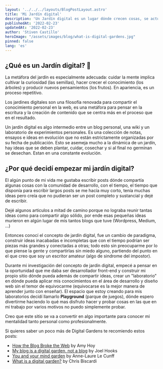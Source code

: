 ```yaml
---
layout: '../../../layouts/BlogPostLayout.astro'
title: 'Mi Jardín digital'
description: 'Un Jardín digital es un lugar dónde crecen cosas, se actualiza constantemente y se puede compartir con otros usuarios.'
publishedAt: '2022-02-23'
updatedAt: '2022-02-23'
author: 'Stiven Castillo'
heroImage: "/assets/images/blog/what-is-digital-gardens.jpg"
pinned: false
lang: 'es'
---
```

## ¿Qué es un Jardín digital? 🌱

La metáfora del jardín es especialmente adecuada: cuidar la mente implica cultivar la curiosidad (las semillas), hacer crecer el conocimiento
(los árboles) y producir nuevos pensamientos (los frutos). En apariencia, es un proceso repetitivo.

Los jardines digitales son una filosofía renovada para compartir el conocimiento personal en la web, es una metáfora para
pensar en la escritura y la creación de contenido que se centra más en el proceso que en el resultado.

Un jardín digital es algo intermedio entre un blog personal, una wiki y un laboratorio de experimientos personales.
Es una colección de notas, ensayos e ideas en evolución que no están estrictamente organizadas por su fecha de publicación. Esto se asemeja
mucho a la dinámica de un jardín, hay ideas que se deben plantar, cuidar, cosechar y si al final no germinan se desechan. Estan en
una constante evolución.


## ¿Por qué decidí empezar mi jardín digital?

El algún punto de mi vida me gustaba escribir posts dónde compartía algunas cosas con la comunidad de desarrollo, con el tiempo, el tiempo
que disponía para escribir largos posts se me hacía muy corto, tenía muchas ideas pero creía que no pudieran ser un post completo y sustancial
y dejé de escribir.

Dejé algunos articulos a mitad de camino porque no lograba reunir tantas ideas como para compartir algo sólido, por ende esas pequeñas
ideas murieron en algún lugar de mis tantos blogs que tuve (Wordpress, Medium, ...)

Entonces conocí el concepto de jardín digital, fue un cambio de paradigma, construir ideas inacabadas e incompletas que con el tiempo
podrían ser piezas más grandes y conectadas a otras; todo esto sin preocuparme por lo que piense la gente y compartirlas sin miedo alguno,
partiendo del punto en el que creo que soy un escritor amateur (algo de sindrome del impostor).

Durante mi investigación del concepto de jardín digital, empecé a pensar en la oportunidad que me daba ser desarrollador front-end
y construir mi propio sitio dónde pueda además de compartir ideas, crear un "laboratorio" en dónde pueda aplicar mis conocimientos
en el área de desarrollo y diseño web sin el temor de equivocarme (equivocarse es la mejor manera de aprender junto con enseñar).
El espacio que estoy creando para mis laboratorios decidí llamarlo __Playground__ (parque de juegos), dónde espero divertirme haciendo
lo qué mas disfruto hacer y probar cosas en las que en mi trabajo por varios motivos no puedo simplemente probar.

Creo que este sitio se va a convertir en algo importante para conocer mi mentalidad tanto personal como profesionalmente.

Si quieres saber un poco más de Digital Gardens te recomiendo estos posts:

- [How the Blog Broke the Web](https://stackingthebricks.com/how-blogs-broke-the-web/) by Amy Hoy
- [My blog is a digital garden, not a blog](https://joelhooks.com/digital-garden) by Joel Hooks
- [You and your mind garden](https://nesslabs.com/mind-garden) by Anne-Laure Le Cunff
- [What is a digital garden?](https://www.christopherbiscardi.com/what-is-a-digital-garden) by Chris Biscardi
